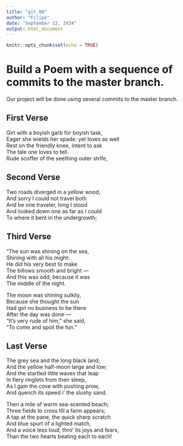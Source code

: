 ```yaml
---
title: "git_00"
author: "Filipe"
date: "September 12, 2024"
output: html_document
---
```


```r
knitr::opts_chunk$set(echo = TRUE)
```
# Build a Poem with a sequence of commits to the master branch.
Our project will be done using several commits to the master branch.
<!-- Do not modify or change any text in "!--" bracketed areas such as this --- these are instructions to
you, if you change any of this the git program will notice it and compromise your git merging strategy !-->

## First Verse 
<!--Put the first five lines of a poem by Lewis Carrol in this section!-->

Girt with a boyish garb for boyish task,     
   Eager she wields her spade: yet loves as well       
Rest on the friendly knee, intent to ask     
         The tale one loves to tell.     
Rude scoffer of the seething outer strife,     

## Second Verse
<!--Put the first five lines of a poem by Robert Frost here!-->

Two roads diverged in a yellow wood,   
And sorry I could not travel both    
And be one traveler, long I stood     
And looked down one as far as I could     
To where it bent in the undergrowth;     

## Third Verse
<!--Put the first two verses of The Walrus and the Carpenter here!-->

"The sun was shining on the sea,    
      Shining with all his might:    
He did his very best to make     
      The billows smooth and bright —    
And this was odd, because it was    
      The middle of the night.      

The moon was shining sulkily,    
      Because she thought the sun  
Had got no business to be there  
      After the day was done —    
"It's very rude of him," she said,     
      "To come and spoil the fun."       

## Last Verse
<!--Put a short poem of your choice 8-20 lines,here!-->


The grey sea and the long black land;      
And the yellow half-moon large and low;   
And the startled little waves that leap     
In fiery ringlets from their sleep,      
As I gain the cove with pushing prow,     
And quench its speed i' the slushy sand.      


Then a mile of warm sea-scented beach;     
Three fields to cross till a farm appears;      
A tap at the pane, the quick sharp scratch    
And blue spurt of a lighted match,      
And a voice less loud, thro' its joys and fears,    
Than the two hearts beating each to each!      
